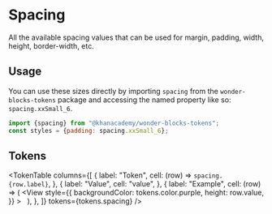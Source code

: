 



<Meta title="Tokens / Spacing" />



# Spacing

<ComponentInfo name={packageConfig.name} version={packageConfig.version} />

All the available spacing values that can be used for margin, padding, width,
height, border-width, etc.

## Usage

You can use these sizes directly by importing `spacing` from the
`wonder-blocks-tokens` package and accessing the named property like so:
`spacing.xxSmall_6`.

```js
import {spacing} from "@khanacademy/wonder-blocks-tokens";
const styles = {padding: spacing.xxSmall_6};
```

## Tokens

<TokenTable
    columns={[
        {
            label: "Token",
            cell: (row) => <code>spacing.{row.label}</code>,
        },
        {
            label: "Value",
            cell: "value",
        },
        {
            label: "Example",
            cell: (row) => (
                <View
                    style={{
                        backgroundColor: tokens.color.purple,
                        height: row.value,
                    }}
                >
                    &nbsp;
                </View>
            ),
        },
    ]}
    tokens={tokens.spacing}
/>
